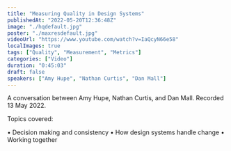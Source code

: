 ```yaml
---
title: "Measuring Quality in Design Systems"
publishedAt: "2022-05-20T12:36:48Z"
image: "./hqdefault.jpg"
poster: "./maxresdefault.jpg"
videoUrl: "https://www.youtube.com/watch?v=IaQcyN66e58"
localImages: true
tags: ["Quality", "Measurement", "Metrics"]
categories: ["Video"]
duration: "0:45:03"
draft: false
speakers: ["Amy Hupe", "Nathan Curtis", "Dan Mall"]
---
```


A conversation between Amy Hupe, Nathan Curtis, and Dan Mall. Recorded 13 May 2022.

Topics covered:

• Decision making and consistency
• How design systems handle change
• Working together
